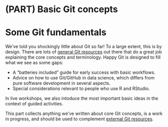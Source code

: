 # (PART) Basic Git concepts {-} 

# Some Git fundamentals {#git-intro .unnumbered}

We've told you shockingly little about Git so far! To a large extent, this is by design. There are lots of [general Git resources](#resources) out there that do a great job explaining the core concepts and terminology. Happy Git is designed to fill what we see as some gaps:

  * A "batteries included" guide for early success with basic workflows.
  * Advice on how to use Git/GitHub in data science, which differs from pure software development in several aspects.
  * Special considerations relevant to people who use R and RStudio.
  
In live workshops, we also intoduce the most important basic ideas in the context of guided activities.

This part collects anything we've written about core Git concepts, is a work in progress, and should be used to complement [external Git resources](#resources).
